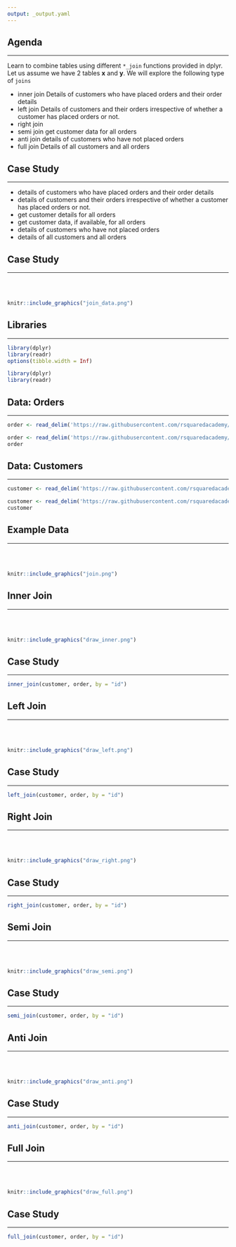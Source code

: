 ```yaml
---
output: _output.yaml
---
```


## {data-background="dplyr.png"}

## Agenda

<hr>

Learn to combine tables using different `*_join` functions provided in dplyr. Let us assume we have 2 tables **x** and **y**. We will explore the following type of `joins` 

- inner join Details of customers who have placed orders and their order details
- left join Details of customers and their orders irrespective of whether a customer has 
placed orders or not.
- right join
- semi join get customer data for all orders
- anti join details of customers who have not placed orders
- full join Details of all customers and all orders

## {data-background="casestudy.png"}

## Case Study

<hr>

- details of customers who have placed orders and their order details
- details of customers and their orders irrespective of whether a customer has 
placed orders or not.
- get customer details for all orders
- get customer data, if available, for all orders
- details of customers who have not placed orders
- details of all customers and all orders

## Case Study

<hr>

<br>
<br>

```r
knitr::include_graphics("join_data.png")
```

## Libraries

<hr>

```r
library(dplyr)
library(readr)
options(tibble.width = Inf)
```

```r
library(dplyr)
library(readr)
```

## Data: Orders

<hr>

```r
order <- read_delim('https://raw.githubusercontent.com/rsquaredacademy/datasets/master/order.csv', delim = ';')
```

```r
order <- read_delim('https://raw.githubusercontent.com/rsquaredacademy/datasets/master/order.csv', delim = ';')
order
```

## Data: Customers

<hr>

```r
customer <- read_delim('https://raw.githubusercontent.com/rsquaredacademy/datasets/master/customer.csv', delim = ';')
```

```r
customer <- read_delim('https://raw.githubusercontent.com/rsquaredacademy/datasets/master/customer.csv', delim = ';')
customer
```

## Example Data

<hr>

<br>
<br>

```r
knitr::include_graphics("join.png")
```

## {data-background="innerjoin.png"}

## Inner Join

<hr>

<br>
<br>

```r
knitr::include_graphics("draw_inner.png")
```

## Case Study

<hr>

```r
inner_join(customer, order, by = "id")
```

## {data-background="leftjoin.png"}

## Left Join

<hr>

<br>
<br>

```r
knitr::include_graphics("draw_left.png")
```

## Case Study

<hr>

```r
left_join(customer, order, by = "id")
```

## {data-background="rightjoin.png"}

## Right Join

<hr>

<br>
<br>

```r
knitr::include_graphics("draw_right.png")
```

## Case Study

<hr>

```r
right_join(customer, order, by = "id")
```

## {data-background="semijoin.png"}

## Semi Join

<hr>

<br>
<br>

```r
knitr::include_graphics("draw_semi.png")
```

## Case Study

<hr>

```r
semi_join(customer, order, by = "id")
```

## {data-background="antijoin.png"}

## Anti Join

<hr>

<br>
<br>

```r
knitr::include_graphics("draw_anti.png")
```

## Case Study

<hr>

```r
anti_join(customer, order, by = "id")
```

## {data-background="fulljoin.png"}

## Full Join

<hr>

<br>
<br>

```r
knitr::include_graphics("draw_full.png")
```

## Case Study

<hr>

```r
full_join(customer, order, by = "id")
```

## {data-background="thankyou.png"}

